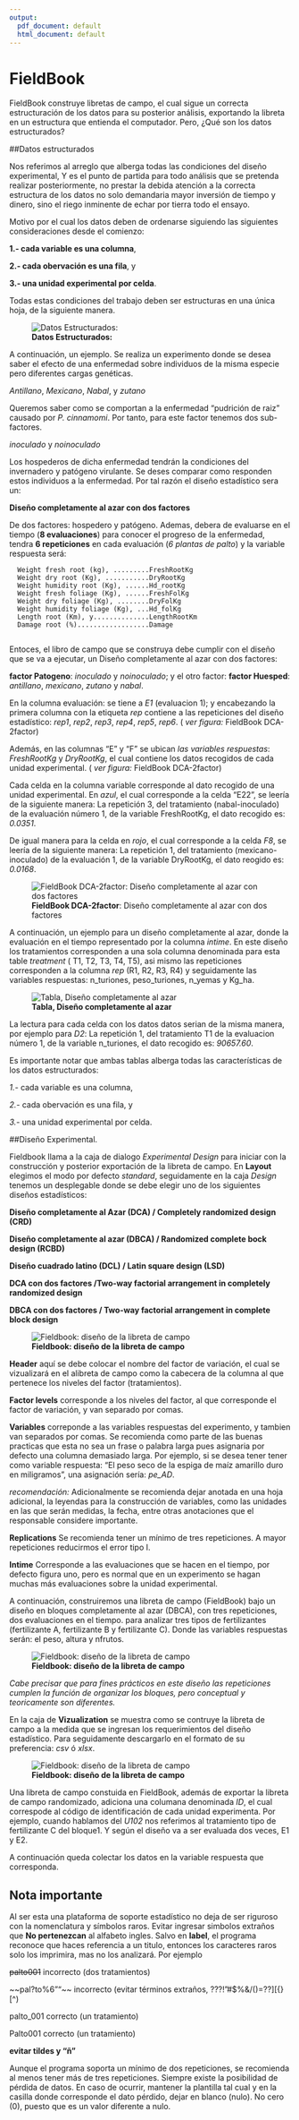 ```yaml
---
output:
  pdf_document: default
  html_document: default
---
```

# FieldBook

FieldBook  construye libretas de campo, el cual sigue  un correcta estructuración de los datos para su posterior análisis, exportando la libreta en un estructura  que entienda el computador. Pero, ¿Qué son los datos estructurados?

##Datos estructurados

Nos referimos al arreglo que alberga todas las condiciones del diseño experimental, Y es el punto de partida para todo  análisis  que se pretenda realizar posteriormente, no prestar la debida atención a la correcta estructura  de los datos no solo demandaria mayor inversión de tiempo y dinero, sino el riego inminente de echar por tierra todo el ensayo.

Motivo por el cual los datos deben de ordenarse siguiendo las siguientes consideraciones desde el comienzo:

**1.- cada variable es una columna**,

**2.- cada obervación es una fila**, y

**3.- una unidad experimental por celda**.

Todas estas condiciones del trabajo  deben  ser estructuras en una única hoja, de la siguiente manera.

![**Datos Estructurados: ** ](img/etiqueta.png)

 A continuación, un ejemplo. Se realiza un experimento donde se desea saber el efecto de una enfermedad sobre  individuos de la misma especie pero diferentes cargas genéticas.

_Antillano_, 
_Mexicano_, 
_Nabal_, y 
_zutano_

Queremos saber como se comportan a la  enfermedad  "pudrición de raiz" causado por _P. cinnamomi_. Por tanto, para este factor tenemos dos sub-factores.

_inoculado_ y 
_noinoculado_

Los hospederos de dicha enfermedad tendrán la condiciones del invernadero y patógeno virulante. Se deses comparar como responden estos individuos a la enfermedad. Por tal razón el diseño estadístico sera un: 

  **Diseño completamente al azar con dos factores**

De dos factores: hospedero y patógeno. Ademas, debera de evaluarse en el tiempo (**8 evaluaciones**) para conocer el progreso de la enfermedad, tendra **6 repeticiones** en cada evaluación (*6 plantas de palto*) y la variable respuesta será:


      Weight fresh root (kg), .........FreshRootKg
      Weight dry root (Kg), ...........DryRootKg
      Weight humidity root (Kg), ......Hd_rootKg
      Weight fresh foliage (Kg), ......FreshFolKg
      Weight dry foliage (Kg), ........DryFolKg
      Weight humidity foliage (Kg), ...Hd_folKg
      Length root (Km), y..............LengthRootKm
      Damage root (%)..................Damage
      

Entoces, el libro de campo que se construya debe cumplir con el diseño que se va a ejecutar,  un Diseño completamente al azar con dos factores:

**factor Patogeno**: _inoculado_ y _noinoculado_; y el otro factor:
**factor Huesped**: _antillano_, _mexicano_, _zutano_ y _nabal_.

En la columna evaluación: se tiene a  _E1_ (evaluacion 1); y  encabezando la primera columna con la etiqueta _rep_  contiene a las repeticiones del diseño estadístico: _rep1_, _rep2_, _rep3_, _rep4_, _rep5_, _rep6_. ( _ver figura:_ FieldBook DCA-2factor)

Además, en las columnas "E" y "F" se ubican _las variables respuestas_: _FreshRootKg_ y _DryRootKg_, el cual contiene los datos recogidos de cada unidad experimental. ( _ver figura:_ FieldBook DCA-2factor)

Cada celda en la columna variable corresponde al dato recogido de una unidad experimental. En _azul_, el cual corresponde a la celda "E22", se leería de la siguiente manera: La repetición 3, del tratamiento (nabal-inoculado) de la evaluación número 1, de la variable FreshRootKg, el dato recogido es: *0.0351*.

De igual manera para la celda en _rojo_, el cual corresponde a la celda *F8*, se leería de la siguiente manera: La repetición 1, del tratamiento (mexicano-inoculado) de la evaluación 1, de la variable DryRootKg, el dato reogido es: *0.0168*.

![**FieldBook DCA-2factor**: Diseño completamente al azar con dos factores ](img/datosestructurados.png)

A continuación, un ejemplo para un diseño completamente al azar, donde la evaluación en el tiempo  representado por la columna _intime_. En este diseño los tratamientos corresponden a una sola columna denominada para esta table _treatment_ ( T1, T2, T3, T4, T5), asi mismo las repeticiones corresponden a la columna _rep_ (R1, R2, R3, R4) y seguidamente las variables respuestas: n_turiones, peso_turiones, n_yemas y Kg_ha.

![**Tabla, Diseño completamente al azar** ](img/chavito.png)

La lectura para cada celda con los datos datos serian de la misma manera, por ejemplo para *D2*:  La repetición 1, del tratamiento T1 de la evaluacion número 1, de la variable n_turiones, el dato recogido es: *90657.60*.

Es importante notar que ambas tablas alberga todas las características de los datos estructurados:

*1.- *cada variable es una columna,

*2.- *cada obervación es una fila, y

*3.- *una unidad experimental por celda.


##Diseño Experimental.

Fieldbook llama a la caja de dialogo *Experimental Design* para iniciar con la construcción y posterior exportación de la libreta de campo. En **Layout** elegimos el modo por defecto _standard_, seguidamente en la caja _Design_ tenemos un desplegable donde se debe elegir uno de los siguientes diseños estadísticos:

**Diseño completamente al Azar (DCA) / Completely randomized design (CRD)**

**Diseño completamente al azar (DBCA) / Randomized complete bock design (RCBD)**

**Diseño cuadrado latino (DCL) / Latin square design (LSD)**

**DCA con dos factores /Two-way factorial arrangement in completely randomized design**

**DBCA con dos factores / Two-way factorial arrangement in complete block design**

![**Fieldbook: diseño de la libreta de campo** ](img/experimentaldesign.png)

**Header** aquí se debe colocar el nombre del factor de variación, el cual se vizualizará en el alibreta de campo como la cabecera de la columna al que pertenece los niveles del factor (tratamientos).

**Factor levels** corresponde a los niveles del factor, al que corresponde el factor de variación, y van separado por comas.

**Variables** correponde a las variables respuestas del experimento, y tambien van separados por comas. Se recomienda como parte de las buenas practicas que esta no sea un frase o palabra larga pues asignaria por defecto una columna demasiado larga. 
Por ejemplo, si se desea tener tener como variable respuesta: "El peso seco de la espiga de maíz amarillo duro en miligramos", una asignación sería: *pe_AD*.

*recomendación:*
Adicionalmente se recomienda dejar anotada en una hoja adicional, la leyendas para la construcción de variables, como las unidades en las que serán medidas, la fecha, entre otras anotaciones que el responsable considere importante.


**Replications** Se recomienda tener un mínimo de tres repeticiones. A mayor repeticiones reducirmos el error tipo I.

**Intime** Corresponde a las evaluaciones que se hacen en el tiempo, por defecto figura uno, pero es normal que en un experimento se hagan muchas más evaluaciones sobre la unidad experimental.


A continuación, construiremos una libreta de campo (FieldBook) bajo un diseño en bloques completamente al azar (DBCA), con tres repeticiones, dos evaluaciones en el tiempo. para analizar tres tipos de fertilizantes (fertilizante A, fertilizante B y fertilizante C). Donde las variables respuestas serán: el peso,  altura y nfrutos.
 
![**Fieldbook: diseño de la libreta de campo** ](img/libretacampo.png)

_Cabe precisar que para fines prácticos en este diseño las repeticiones cumplen la función de organizar los bloques, pero conceptual y teoricamente son diferentes._

En la caja de **Vizualization** se muestra como se contruye la libreta de campo a la medida que se ingresan los requerimientos del diseño estadístico. Para seguidamente descargarlo en el formato de su preferencia: _csv_ ó _xlsx_.

![**Fieldbook: diseño de la libreta de campo** ](img/libretacampo001.png)

Una libreta de campo constuida en FieldBook, además de exportar la libreta de campo randomizado, adiciona una columana denominada *ID*, el cual correspode al código de identificación de cada unidad experimenta. Por ejemplo, cuando hablamos del *U102* nos referimos al tratamiento tipo de fertilizante C del bloque1. Y según el diseño va a ser evaluada dos veces, E1 y E2.

A continuación queda colectar los datos en la variable respuesta que corresponda.



## Nota importante

Al ser esta una plataforma de soporte estadístico no deja de ser riguroso con la nomenclatura y símbolos raros. Evitar ingresar simbolos extraños que **No pertenezcan** al alfabeto ingles. Salvo en **label**,  el programa reconoce que haces referencia a un titulo, entonces los caracteres raros solo los imprimira, mas no los analizará. Por ejemplo

~~palto~~~~001~~     incorrecto (dos tratamientos)

~~pal?to%6""~~    incorrecto (evitar términos extraños, ???!"#$%&/()=??][{}[^)

palto_001     correcto    (un tratamiento)

Palto001      correcto   (un tratamiento)

**evitar tildes y "ñ"**


Aunque el programa soporta un mínimo de dos repeticiones, se recomienda al menos tener más de tres repeticiones. Siempre existe la posibilidad de pérdida de datos. En caso de ocurrir, mantener la plantilla tal cual y en la casilla donde corresponde el dato pérdido, dejar en blanco (nulo). No cero (0), puesto que es un valor diferente a nulo.
